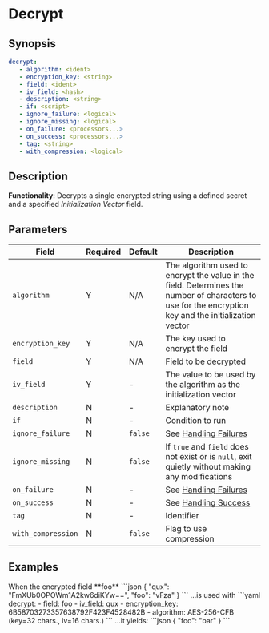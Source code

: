 # Decrypt

## Synopsis

```yaml {2-5}
decrypt:
   - algorithm: <ident>
   - encryption_key: <string>
   - field: <ident>
   - iv_field: <hash>
   - description: <string>
   - if: <script>
   - ignore_failure: <logical>
   - ignore_missing: <logical>
   - on_failure: <processors...>
   - on_success: <processors...>
   - tag: <string>
   - with_compression: <logical>
```

## Description

**Functionality**: Decrypts a single encrypted string using a defined secret and a specified _Initialization Vector_ field.

## Parameters

|Field|Required|Default|Description|
|---|---|---|---|
|`algorithm`|Y|N/A|The algorithm used to encrypt the value in the field. Determines the number of characters to use for the encryption key and the initialization vector|
|`encryption_key`|Y|N/A|The key used to encrypt the field|
|`field`|Y|N/A|Field to be decrypted|
|`iv_field`|Y|-|The value to be used by the algorithm as the initialization vector|
|`description`|N|-|Explanatory note|
|`if`|N|-|Condition to run|
|`ignore_failure`|N|`false`|See [Handling Failures](../handling-failures.mdx)|
|`ignore_missing`|N|`false`|If `true` and `field` does not exist or is `null`, exit quietly without making any modifications|
|`on_failure`|N|-|See [Handling Failures](../handling-failures.mdx)|
|`on_success`|N|-|See [Handling Success](../handling-success.mdx)|
|`tag`|N|-|Identifier|
|`with_compression`|N|`false`|Flag to use compression|

## Examples

<ExampleTable>
   <Description>
      When the encrypted field **foo**
   </Description>
   <SampleCode>
      ```json
      {
         "qux": "FmXUb0OPOWm1A2kw6diKYw==",
         "foo": "vFza"
      }
      ```
   </SampleCode>
   <Description>
      ...is used with
   </Description>
   <SampleCode>
      ```yaml
      decrypt:
         - field: foo
         - iv_field: qux
         - encryption_key: 6B58703273357638792F423F4528482B
         - algorithm: AES-256-CFB (key=32 chars., iv=16 chars.)
      ```
  </SampleCode>

   <Description>
      ...it yields:
   </Description>
   <SampleCode>
      ```json
      {
         "foo": "bar"
      }
      ```
   </SampleCode>
</ExampleTable>
